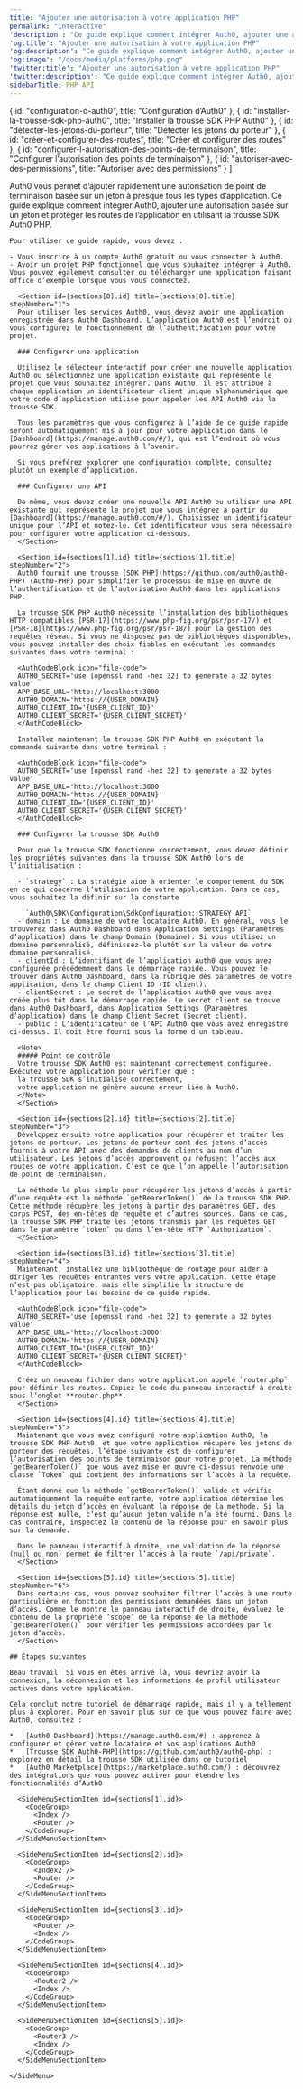 ```yaml
---
title: "Ajouter une autorisation à votre application PHP"
permalink: "interactive"
'description': "Ce guide explique comment intégrer Auth0, ajouter une autorisation basée sur un jeton et protéger les routes de l’application en utilisant la trousse SDK Auth0 pour PHP."
'og:title': "Ajouter une autorisation à votre application PHP"
'og:description': "Ce guide explique comment intégrer Auth0, ajouter une autorisation basée sur un jeton et protéger les routes de l’application en utilisant la trousse SDK Auth0 pour PHP."
'og:image': "/docs/media/platforms/php.png"
'twitter:title': "Ajouter une autorisation à votre application PHP"
'twitter:description': "Ce guide explique comment intégrer Auth0, ajouter une autorisation basée sur un jeton et protéger les routes de l’application en utilisant la trousse SDK Auth0 pour PHP."
sidebarTitle: PHP API
---
```



  { id: "configuration-d-auth0", title: "Configuration d’Auth0" },
  { id: "installer-la-trousse-sdk-php-auth0", title: "Installer la trousse SDK PHP Auth0" },
  { id: "détecter-les-jetons-du-porteur", title: "Détecter les jetons du porteur" },
  { id: "créer-et-configurer-des-routes", title: "Créer et configurer des routes" },
  { id: "configurer-l-autorisation-des-points-de-terminaison", title: "Configurer l’autorisation des points de terminaison" },
  { id: "autoriser-avec-des-permissions", title: "Autoriser avec des permissions" }
]

<Recipe>
  <Content>
    Auth0 vous permet d’ajouter rapidement une autorisation de point de terminaison basée sur un jeton à presque tous les types d’application. Ce guide explique comment intégrer Auth0, ajouter une autorisation basée sur un jeton et protéger les routes de l’application en utilisant la trousse SDK Auth0 PHP.

    Pour utiliser ce guide rapide, vous devez :

    - Vous inscrire à un compte Auth0 gratuit ou vous connecter à Auth0.
    - Avoir un projet PHP fonctionnel que vous souhaitez intégrer à Auth0. Vous pouvez également consulter ou télécharger une application faisant office d’exemple lorsque vous vous connectez.

      <Section id={sections[0].id} title={sections[0].title} stepNumber="1">
      Pour utiliser les services Auth0, vous devez avoir une application enregistrée dans Auth0 Dashboard. L’application Auth0 est l’endroit où vous configurez le fonctionnement de l’authentification pour votre projet.

      ### Configurer une application

      Utilisez le sélecteur interactif pour créer une nouvelle application Auth0 ou sélectionnez une application existante qui représente le projet que vous souhaitez intégrer. Dans Auth0, il est attribué à chaque application un identificateur client unique alphanumérique que votre code d’application utilise pour appeler les API Auth0 via la trousse SDK.

      Tous les paramètres que vous configurez à l’aide de ce guide rapide seront automatiquement mis à jour pour votre application dans le [Dashboard](https://manage.auth0.com/#/), qui est l’endroit où vous pourrez gérer vos applications à l’avenir.

      Si vous préférez explorer une configuration complète, consultez plutôt un exemple d’application.

      ### Configurer une API

      De même, vous devez créer une nouvelle API Auth0 ou utiliser une API existante qui représente le projet que vous intégrez à partir du [Dashboard](https://manage.auth0.com/#/). Choisissez un identificateur unique pour l’API et notez-le. Cet identificateur vous sera nécessaire pour configurer votre application ci-dessous.
      </Section>

      <Section id={sections[1].id} title={sections[1].title} stepNumber="2">
      Auth0 fournit une trousse [SDK PHP](https://github.com/auth0/auth0-PHP) (Auth0-PHP) pour simplifier le processus de mise en œuvre de l’authentification et de l’autorisation Auth0 dans les applications PHP.

      La trousse SDK PHP Auth0 nécessite l’installation des bibliothèques HTTP compatibles [PSR-17](https://www.php-fig.org/psr/psr-17/) et [PSR-18](https://www.php-fig.org/psr/psr-18/) pour la gestion des requêtes réseau. Si vous ne disposez pas de bibliothèques disponibles, vous pouvez installer des choix fiables en exécutant les commandes suivantes dans votre terminal :

      <AuthCodeBlock icon="file-code">
      AUTH0_SECRET='use [openssl rand -hex 32] to generate a 32 bytes value'
      APP_BASE_URL='http://localhost:3000'
      AUTH0_DOMAIN='https://{USER_DOMAIN}'
      AUTH0_CLIENT_ID='{USER_CLIENT_ID}'
      AUTH0_CLIENT_SECRET='{USER_CLIENT_SECRET}'
      </AuthCodeBlock>

      Installez maintenant la trousse SDK PHP Auth0 en exécutant la commande suivante dans votre terminal :

      <AuthCodeBlock icon="file-code">
      AUTH0_SECRET='use [openssl rand -hex 32] to generate a 32 bytes value'
      APP_BASE_URL='http://localhost:3000'
      AUTH0_DOMAIN='https://{USER_DOMAIN}'
      AUTH0_CLIENT_ID='{USER_CLIENT_ID}'
      AUTH0_CLIENT_SECRET='{USER_CLIENT_SECRET}'
      </AuthCodeBlock>

      ### Configurer la trousse SDK Auth0

      Pour que la trousse SDK fonctionne correctement, vous devez définir les propriétés suivantes dans la trousse SDK Auth0 lors de l’initialisation :

      - `strategy` : La stratégie aide à orienter le comportement du SDK en ce qui concerne l’utilisation de votre application. Dans ce cas, vous souhaitez la définir sur la constante

        `Auth0\SDK\Configuration\SdkConfiguration::STRATEGY_API`
      - domain : Le domaine de votre locataire Auth0. En général, vous le trouverez dans Auth0 Dashboard dans Application Settings (Paramètres d’application) dans le champ Domain (Domaine). Si vous utilisez un domaine personnalisé, définissez-le plutôt sur la valeur de votre domaine personnalisé.
      - clientId : L’identifiant de l’application Auth0 que vous avez configurée précédemment dans le démarrage rapide. Vous pouvez le trouver dans Auth0 Dashboard, dans la rubrique des paramètres de votre application, dans le champ Client ID (ID client).
      - clientSecret : Le secret de l’application Auth0 que vous avez créée plus tôt dans le démarrage rapide. Le secret client se trouve dans Auth0 Dashboard, dans Application Settings (Paramètres d’application) dans le champ Client Secret (Secret client).
      - public : L’identificateur de l’API Auth0 que vous avez enregistré ci-dessus. Il doit être fourni sous la forme d’un tableau.

      <Note>
      ##### Point de contrôle
      Votre trousse SDK Auth0 est maintenant correctement configurée. Exécutez votre application pour vérifier que :
      la trousse SDK s’initialise correctement,
      votre application ne génère aucune erreur liée à Auth0.
      </Note>
      </Section>

      <Section id={sections[2].id} title={sections[2].title} stepNumber="3">
      Développez ensuite votre application pour récupérer et traiter les jetons de porteur. Les jetons de porteur sont des jetons d’accès fournis à votre API avec des demandes de clients au nom d’un utilisateur. Les jetons d’accès approuvent ou refusent l’accès aux routes de votre application. C’est ce que l’on appelle l’autorisation de point de terminaison.

      La méthode la plus simple pour récupérer les jetons d’accès à partir d’une requête est la méthode `getBearerToken()` de la trousse SDK PHP. Cette méthode récupère les jetons à partir des paramètres GET, des corps POST, des en-têtes de requête et d’autres sources. Dans ce cas, la trousse SDK PHP traite les jetons transmis par les requêtes GET dans le paramètre `token` ou dans l’en-tête HTTP `Authorization`.
      </Section>

      <Section id={sections[3].id} title={sections[3].title} stepNumber="4">
      Maintenant, installez une bibliothèque de routage pour aider à diriger les requêtes entrantes vers votre application. Cette étape n’est pas obligatoire, mais elle simplifie la structure de l’application pour les besoins de ce guide rapide.

      <AuthCodeBlock icon="file-code">
      AUTH0_SECRET='use [openssl rand -hex 32] to generate a 32 bytes value'
      APP_BASE_URL='http://localhost:3000'
      AUTH0_DOMAIN='https://{USER_DOMAIN}'
      AUTH0_CLIENT_ID='{USER_CLIENT_ID}'
      AUTH0_CLIENT_SECRET='{USER_CLIENT_SECRET}'
      </AuthCodeBlock>

      Créez un nouveau fichier dans votre application appelé `router.php` pour définir les routes. Copiez le code du panneau interactif à droite sous l’onglet **router.php**.
      </Section>

      <Section id={sections[4].id} title={sections[4].title} stepNumber="5">
      Maintenant que vous avez configuré votre application Auth0, la trousse SDK PHP Auth0, et que votre application récupère les jetons de porteur des requêtes, l’étape suivante est de configurer l’autorisation des points de terminaison pour votre projet. La méthode `getBearerToken()` que vous avez mise en œuvre ci-dessus renvoie une classe `Token` qui contient des informations sur l’accès à la requête.

      Étant donné que la méthode `getBearerToken()` valide et vérifie automatiquement la requête entrante, votre application détermine les détails du jeton d’accès en évaluant la réponse de la méthode. Si la réponse est nulle, c’est qu’aucun jeton valide n’a été fourni. Dans le cas contraire, inspectez le contenu de la réponse pour en savoir plus sur la demande.

      Dans le panneau interactif à droite, une validation de la réponse (null ou non) permet de filtrer l’accès à la route `/api/private`.
      </Section>

      <Section id={sections[5].id} title={sections[5].title} stepNumber="6">
      Dans certains cas, vous pouvez souhaiter filtrer l’accès à une route particulière en fonction des permissions demandées dans un jeton d’accès. Comme le montre le panneau interactif de droite, évaluez le contenu de la propriété ’scope’ de la réponse de la méthode `getBearerToken()` pour vérifier les permissions accordées par le jeton d’accès.
      </Section>

    ## Étapes suivantes

    Beau travail! Si vous en êtes arrivé là, vous devriez avoir la connexion, la déconnexion et les informations de profil utilisateur actives dans votre application.

    Cela conclut notre tutoriel de démarrage rapide, mais il y a tellement plus à explorer. Pour en savoir plus sur ce que vous pouvez faire avec Auth0, consultez :

    *   [Auth0 Dashboard](https://manage.auth0.com/#) : apprenez à configurer et gérer votre locataire et vos applications Auth0
    *   [Trousse SDK Auth0-PHP](https://github.com/auth0/auth0-php) : explorez en détail la trousse SDK utilisée dans ce tutoriel
    *   [Auth0 Marketplace](https://marketplace.auth0.com/) : découvrez des intégrations que vous pouvez activer pour étendre les fonctionnalités d’Auth0
  </Content>

  <SideMenu sections={sections}>
      <SideMenuSectionItem id={sections[0].id}>
        <SignUpForm lang="fr"/>
      </SideMenuSectionItem>

      <SideMenuSectionItem id={sections[1].id}>
        <CodeGroup>
          <Index />
          <Router />
        </CodeGroup>
      </SideMenuSectionItem>

      <SideMenuSectionItem id={sections[2].id}>
        <CodeGroup>
          <Index2 />
          <Router />
        </CodeGroup>
      </SideMenuSectionItem>

      <SideMenuSectionItem id={sections[3].id}>
        <CodeGroup>
          <Router />
          <Index />
        </CodeGroup>
      </SideMenuSectionItem>

      <SideMenuSectionItem id={sections[4].id}>
        <CodeGroup>
          <Router2 />
          <Index />
        </CodeGroup>
      </SideMenuSectionItem>

      <SideMenuSectionItem id={sections[5].id}>
        <CodeGroup>
          <Router3 />
          <Index />
        </CodeGroup>
      </SideMenuSectionItem>

    </SideMenu>
</Recipe>
